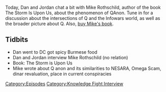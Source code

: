 {{DEFAULTSORT:
    #_EPISODE_0607:A Chat With Mike Rothschild
}}{{Episode
    | title           = A Chat With Mike Rothschild
    | caption         = Listen to this episode on [https://knowledgefight.libsyn.com/607-a-chat-with-mike-rothschild Libsyn] [https://open.spotify.com/episode/5fqhvNFIt3NvmIPfbgOd9u Spotify]
    | episodeNumber   = 607
    | length          = 01:26:23
    | airDate         = October 20, 2021
    | episodeType     = [[:Category:Knowledge Fight Interview|Knowledge Fight Interview]]
    | appearance      = [[Mike Rothschild]]
    | previousEpisode = [[606: June 18-19, 2003]]
    | nextEpisode     = [[608: Jordan Takes The Wheel 7]]
}}

{{Stub}}

Today, Dan and Jordan chat a bit with Mike Rothschild, author of the book The Storm Is Upon Us, about the phenomenon of QAnon.  Tune in for a discussion about the intersections of Q and the Infowars world, as well as the broader picture about Q.  Also, [https://www.mhpbooks.com/books/the-storm-is-upon-us/ buy Mike's book].

==Tidbits==

*Dan went to DC got spicy Burmese food
*Dan and Jordan interview Mike Rothschild (no relation)
*Book: The Storm is Upon Us
*Mike wrote about Q anon and its similarities to NESARA, Omega Scam, dinar revaluation, place in current conspiracies

[[Category:Episodes]]
[[Category:Knowledge Fight Interview]]

